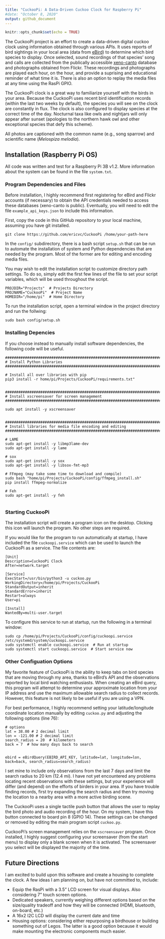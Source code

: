 ```yaml
---
title: "CuckooPi: A Data-Driven Cuckoo Clock for Raspberry Pi"
#date: "October 8, 2020"
output: github_document
---
```


```r
knitr::opts_chunk$set(echo = TRUE)
```

The CuckooPi project is an effort to create a data-driven digital cuckoo clock using information obtained through various APIs. It uses reports of bird sightings in your local area (data from [eBird](https://ebird.org/home)) to determine which bird species to display. Once selected, sound recordings of that species' song and calls are collected from the publically accessible [xeno-canto](https://www.xeno-canto.org/) database and photographs obtained from Flickr. These recordings and photographs are played each hour, on the hour, and provide a suprising and educational reminder of what time it is. There is also an option to replay the media files at any time using the RasPi GPIO.

The CuckooPi clock is a great way to familiarize yourself with the birds in your area. Because the CuckooPi uses recent bird identification records (within the last two weeks by default), the species you will see on the clock are constantly in flux. The clock is also configured to display species at the correct time of the day. Nocturnal taxa like owls and nightjars will only appear after sunset (apologies to the northern hawk owl and other exceptional species that defy this scheme).

All photos are captioned with the common name (e.g., song sparrow) and scientific name (*Melospiza melodia*).


## Installation (Raspberry Pi OS)

All code was written and test for a Raspberry Pi 3B v1.2. More information about the system can be found in the file `system.txt`.

### Program Dependencies and Files

Before installation, I highly recommend first registering for eBird and Flickr accounts (if necessary) to obtain the API credentials needed to access these databases (xeno-canto is public). Eventually, you will need to edit the file `example_api_keys.json` to include this information.

First, copy the code in this GitHub repository to your local machine, assuming you have git installed.

```
git clone https://github.com/ericvc/CuckooPi /home/your-path-here

```
In the `config/` subdirectory, there is a bash script `setup.sh` that can be run to automate the installation of system and Python dependencies that are needed by the program. Most of the former are for editing and encoding media files.

You may wish to edit the installation script to customize directory path settings. To do so, simply edit the first few lines of the file to set your script variables, which will be used throughout the script.

```
PROJDIR="Projects"  # Projects Directory
PROJNAME="CuckooPi"  # Project Name
HOMEDIR="/home/pi"  # Home Directory

```
To run the installation script, open a terminal window in the project directory and run the follwing:

```
sudo bash config/setup.sh

```

### Installing Depencies

If you choose instead to manually install software dependencies, the following code will be useful.

```
#################################################################################
# Install Python Libraries
#################################################################################

# Install all over libraries with pip
pip3 install -r home/pi/Projects/CuckooPi/requirements.txt"


#################################################################################
# Install xscreensaver for screen management
#################################################################################

sudo apt install -y xscreensaver


#################################################################################
# Install libraries for media file encoding and editing
#################################################################################

# LAME
sudo apt-get install -y libmp3lame-dev
sudo apt-get install -y lame

# sox
sudo apt-get install -y sox
sudo apt-get install -y libsox-fmt-mp3

# FFmpeg (may take some time to download and compile)
sudo bash "home/pi/Projects/CuckooPi/config/ffmpeg_install.sh"
pip install ffmpeg-normalize

# Feh
sudo apt-get install -y feh


```

### Starting CuckooPi

The installation script will create a program icon on the desktop. Clicking this icon will launch the program. No other steps are required.

If you would like for the program to run automatically at startup, I have included the file `cuckoopi.service` which can be used to launch the CuckooPi as a service. The file contents are:

```
[Unit]
Description=CuckooPi Clock
After=network.target

[Service]
ExecStart=/usr/bin/python3 -u cuckoo.py
WorkingDirectory=/home/pi/Projects/CuckooPi
StandardOutput=inherit
StandardError=inherit
Restart=always
User=pi

[Install]
WantedBy=multi-user.target

```

To configure this service to run at startup, run the following in a terminal window:

```
sudo cp /home/pi/Projects/CuckooPi/config/cuckoopi.service /etc/systemd/system/cuckoopi.service
sudo systemctl enable cuckoopi.service  # Run at startup 
sudo systemctl start cuckoopi.service  # Start service now 

```

### Other Configuation Options

My favorite feature of CuckooPi is the ability to keep tabs on bird species that are moving through my area, thanks to eBird's API and the observations reported by local bird watching enthusiasts. When creating an eBird query, this program will attempt to determine your approximate location from your IP address and use the maximum allowable search radius to collect records. However, this feature is not likely to be useful if you are using a VPN. 

For best performance, I highly recommend setting your latitude/longitude coordinate location manually by editing `cuckoo.py` and adjusting the following options (line 76):

```
# options
lat = 38.00 # 2 decimal limit
lon = -121.00 # 2 decimal limit
search_radius = 20  # kilometers
back = 7  # how many days back to search


ebird = eBirdQuery(EBIRD_API_KEY, latitude=lat, longitude=lon, back=back, search_radius=search_radius)
```

I set mine to include only observations from the last 7 days and limit the search radius to 20 km (12.4 mi). I have not yet encountered any problems locating recent observations with these settings, but your experience will differ (and depend) on the efforts of birders in your area. If you have trouble finding records, first try expanding the search radius and then try moving the location to a nearby area with a more active birding scene.

The CuckooPi uses a single tactile push button that allows the user to replay the bird photo and audio recording of the hour. On my system, I have this button connected to board pin 8 (GPIO 14). These settings can be changed or removed by editing the main program script `cuckoo.py`.

CuckooPi's screen management relies on the `xscreensaver` program. Once installed, I highly suggest configuring your screensaver (from the start menu) to display only a blank screen when it is activated. The screensaver you select will be displayed the majority of the time.

## Future Directions

I am excited to build upon this software and create a housing to complete the clock. A few ideas I am planning on, but have not committed to, include:

* Equip the RasPi with a 3.5" LCD screen for visual displays. Also considering 7" touch screen options.
* Dedicated speakers, currently weighing different options based on the size/quality tradeoff and how they will be connected (HDMI, bluetooth, on-board, etc.)
* A 16x2 I2C LCD will display the current date and time
* Housing options: considering either repurposing a birdhouse or building something out of Legos. The latter is a good option because it would make mounting the electronic components much easier.
